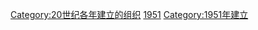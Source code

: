 {{Cat topic in year|topic=建立的組織|year=1951}}{{Commons cat|Organizations established in 1951}}

[[Category:20世纪各年建立的组织|Category:20世纪各年建立的组织]]
[[Category:1950年代建立的組織|1951]]
[[Category:1951年建立|Category:1951年建立]]